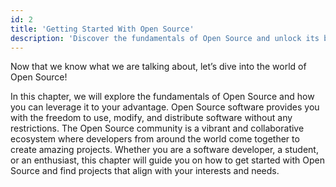 ```yaml
---
id: 2
title: 'Getting Started With Open Source'
description: 'Discover the fundamentals of Open Source and unlock its benefits! Explore the vibrant world of collaborative projects and find your perfect fit.'
---
```

<p class="lead">Now that we know what we are talking about, let’s dive into the world of Open Source!</p>
        
In this chapter, we will explore the fundamentals of Open Source and how you can leverage it to your advantage. Open Source software provides you with the freedom to use, modify, and distribute software without any restrictions. The Open Source community is a vibrant and collaborative ecosystem where developers from around the world come together to create amazing projects. Whether you are a software developer, a student, or an enthusiast, this chapter will guide you on how to get started with Open Source and find projects that align with your interests and needs.
